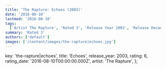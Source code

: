 ```yaml
---
title: 'The Rapture: Echoes (2003)'
date: '2016-08-10'
lastmod: '2016-08-10'
tags:
  ['Artist The Rapture', 'Rated 3', 'Release Year 2003', 'Release Decade 2000']
summary: 'Rated 3'
authors: ['default']
images: ['/content/images/the-rapture|echoes.jpg']
---
```


  key: 'the-rapture|echoes',
  title: 'Echoes',
  release_year: 2003,
  rating: 6,
  rating_date: '2016-08-10T00:00:00.000Z',
  artist: 'The Rapture',
};

<MusicRating data={data} />
